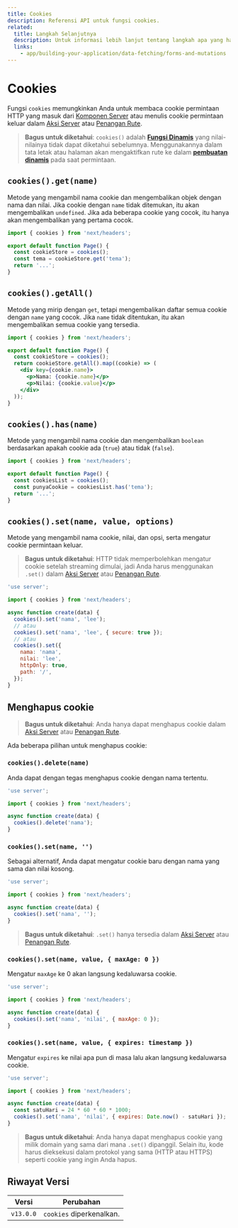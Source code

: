 ```yaml
---
title: Cookies
description: Referensi API untuk fungsi cookies.
related:
  title: Langkah Selanjutnya
  description: Untuk informasi lebih lanjut tentang langkah apa yang harus diambil selanjutnya, kami merekomendasikan bagian-bagian berikut
  links:
    - app/building-your-application/data-fetching/forms-and-mutations
---
```


# Cookies

Fungsi `cookies` memungkinkan Anda untuk membaca cookie permintaan HTTP yang masuk dari [Komponen Server](/docs/app/building-your-application/rendering/server-components) atau menulis cookie permintaan keluar dalam [Aksi Server](/docs/app/building-your-application/data-fetching/forms-and-mutations) atau [Penangan Rute](/docs/app/building-your-application/routing/route-handlers).

> **Bagus untuk diketahui**: `cookies()` adalah **[Fungsi Dinamis](/docs/app/building-your-application/rendering/server-components#server-rendering-strategies#dynamic-functions)** yang nilai-nilainya tidak dapat diketahui sebelumnya. Menggunakannya dalam tata letak atau halaman akan mengaktifkan rute ke dalam **[pembuatan dinamis](/docs/app/building-your-application/rendering/server-components#dynamic-rendering)** pada saat permintaan.

## `cookies().get(name)`

Metode yang mengambil nama cookie dan mengembalikan objek dengan nama dan nilai. Jika cookie dengan `name` tidak ditemukan, itu akan mengembalikan `undefined`. Jika ada beberapa cookie yang cocok, itu hanya akan mengembalikan yang pertama cocok.

```jsx filename="app/page.js"
import { cookies } from 'next/headers';

export default function Page() {
  const cookieStore = cookies();
  const tema = cookieStore.get('tema');
  return '...';
}
```

## `cookies().getAll()`

Metode yang mirip dengan `get`, tetapi mengembalikan daftar semua cookie dengan `name` yang cocok. Jika `name` tidak ditentukan, itu akan mengembalikan semua cookie yang tersedia.

```jsx filename="app/page.js"
import { cookies } from 'next/headers';

export default function Page() {
  const cookieStore = cookies();
  return cookieStore.getAll().map((cookie) => (
    <div key={cookie.name}>
      <p>Nama: {cookie.name}</p>
      <p>Nilai: {cookie.value}</p>
    </div>
  ));
}
```

## `cookies().has(name)`

Metode yang mengambil nama cookie dan mengembalikan `boolean` berdasarkan apakah cookie ada (`true`) atau tidak (`false`).

```jsx filename="app/page.js"
import { cookies } from 'next/headers';

export default function Page() {
  const cookiesList = cookies();
  const punyaCookie = cookiesList.has('tema');
  return '...';
}
```

## `cookies().set(name, value, options)`

Metode yang mengambil nama cookie, nilai, dan opsi, serta mengatur cookie permintaan keluar.

> **Bagus untuk diketahui**: HTTP tidak memperbolehkan mengatur cookie setelah streaming dimulai, jadi Anda harus menggunakan `.set()` dalam [Aksi Server](/docs/app/building-your-application/data-fetching/forms-and-mutations) atau [Penangan Rute](/docs/app/building-your-application/routing/route-handlers).

```js filename="app/actions.js"
'use server';

import { cookies } from 'next/headers';

async function create(data) {
  cookies().set('nama', 'lee');
  // atau
  cookies().set('nama', 'lee', { secure: true });
  // atau
  cookies().set({
    nama: 'nama',
    nilai: 'lee',
    httpOnly: true,
    path: '/',
  });
}
```

## Menghapus cookie

> **Bagus untuk diketahui**: Anda hanya dapat menghapus cookie dalam [Aksi Server](/docs/app/building-your-application/data-fetching/forms-and-mutations) atau [Penangan Rute](/docs/app/building-your-application/routing/route-handlers).

Ada beberapa pilihan untuk menghapus cookie:

### `cookies().delete(name)`

Anda dapat dengan tegas menghapus cookie dengan nama tertentu.

```js filename="app/actions.js"
'use server';

import { cookies } from 'next/headers';

async function create(data) {
  cookies().delete('nama');
}
```

### `cookies().set(name, '')`

Sebagai alternatif, Anda dapat mengatur cookie baru dengan nama yang sama dan nilai kosong.

```js filename="app/actions.js"
'use server';

import { cookies } from 'next/headers';

async function create(data) {
  cookies().set('nama', '');
}
```

> **Bagus untuk diketahui**: `.set()` hanya tersedia dalam [Aksi Server](/docs/app/building-your-application/data-fetching/forms-and-mutations) atau [Penangan Rute](/docs/app/building-your-application/routing/route-handlers).

### `cookies().set(name, value, { maxAge: 0 })`

Mengatur `maxAge` ke 0 akan langsung kedaluwarsa cookie.

```js filename="app/actions.js"
'use server';

import { cookies } from 'next/headers';

async function create(data) {
  cookies().set('nama', 'nilai', { maxAge: 0 });
}
```

### `cookies().set(name, value, { expires: timestamp })`

Mengatur `expires` ke nilai apa pun di masa lalu akan langsung kedaluwarsa cookie.

```js filename="app/actions.js"
'use server';

import { cookies } from 'next/headers';

async function create(data) {
  const satuHari = 24 * 60 * 60 * 1000;
  cookies().set('nama', 'nilai', { expires: Date.now() - satuHari });
}
```

> **Bagus untuk diketahui**: Anda hanya dapat menghapus cookie yang milik domain yang sama dari mana `.set()` dipanggil. Selain itu, kode harus dieksekusi dalam protokol yang sama (HTTP atau HTTPS) seperti cookie yang ingin Anda hapus.

## Riwayat Versi

| Versi     | Perubahan                |
| --------- | ------------------------ |
| `v13.0.0` | `cookies` diperkenalkan. |

